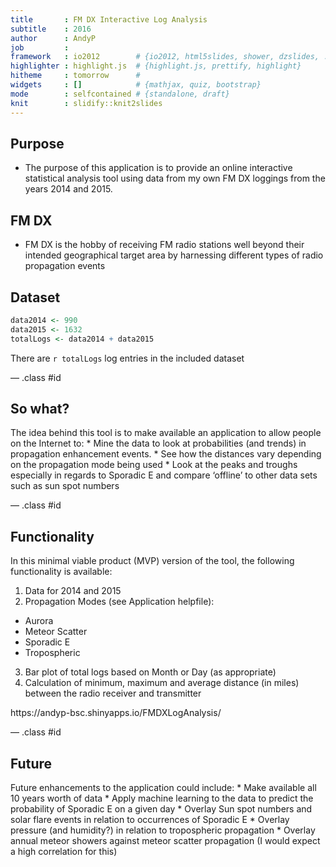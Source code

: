 ```yaml
---
title       : FM DX Interactive Log Analysis
subtitle    : 2016
author      : AndyP
job         : 
framework   : io2012        # {io2012, html5slides, shower, dzslides, ...}
highlighter : highlight.js  # {highlight.js, prettify, highlight}
hitheme     : tomorrow      # 
widgets     : []            # {mathjax, quiz, bootstrap}
mode        : selfcontained # {standalone, draft}
knit        : slidify::knit2slides
---
```


## Purpose

* The purpose of this application is to provide an online interactive statistical analysis tool using data from my own FM DX loggings from the years 2014 and 2015. 

## FM DX

* FM DX is the hobby of receiving FM radio stations well beyond their intended geographical target area by harnessing different types of radio propagation events

## Dataset

```r
data2014 <- 990
data2015 <- 1632
totalLogs <- data2014 + data2015
```

There are `r totalLogs` log entries in the included dataset


--- .class #id 

## So what?

The idea behind this tool is to make available an application to allow people on the Internet to: 
* Mine the data to look at probabilities (and trends) in propagation enhancement events.
* See how the distances vary depending on the propagation mode being used
* Look at the peaks and troughs especially in regards to Sporadic E and compare 'offline' to other data sets such as sun spot numbers

--- .class #id 

## Functionality

In this minimal viable product (MVP) version of the tool, the following functionality is available:

1. Data for 2014 and 2015
2. Propagation Modes (see Application helpfile):
  * Aurora
  * Meteor Scatter
  * Sporadic E
  * Tropospheric
3. Bar plot of total logs based on Month or Day (as appropriate)
4. Calculation of minimum, maximum and average distance (in miles) between the radio receiver and transmitter

https://andyp-bsc.shinyapps.io/FMDXLogAnalysis/

--- .class #id 

## Future

Future enhancements to the application could include:
* Make available all 10 years worth of data
* Apply machine learning to the data to predict the probability of Sporadic E on a given day
* Overlay Sun spot numbers and solar flare events in relation to occurrences of Sporadic E
* Overlay pressure (and humidity?) in relation to tropospheric propagation
* Overlay annual meteor showers against meteor scatter propagation (I would expect a high correlation for this)